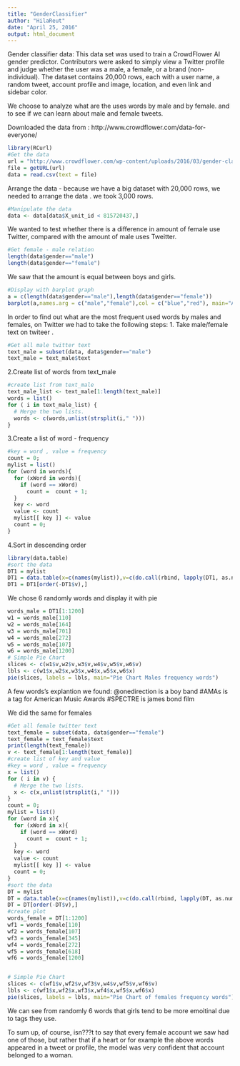 ```yaml
---
title: "GenderClassifier"
author: "HilaReut"
date: "April 25, 2016"
output: html_document
---
```


Gender classifier data:
This data set was used to train a CrowdFlower AI gender predictor.
Contributors were asked to simply view a Twitter profile and judge whether the user was a male, a female, or a brand (non-individual). The dataset contains 20,000 rows, each with a user name, a random tweet, account profile and image, location, and even link and sidebar color.

We choose to analyze what are the uses words by male and by female. and to see if we can learn about male and female tweets. 

Downloaded the data from : http://www.crowdflower.com/data-for-everyone/

```r
library(RCurl)
#Get the data
url = "http://www.crowdflower.com/wp-content/uploads/2016/03/gender-classifier-DFE-791531.csv"
file = getURL(url)
data = read.csv(text = file)
```

Arrange the data - because we have a big dataset with 20,000 rows, we needed to arrange the data .  we took 3,000 rows.

```r
#Manipulate the data 
data <- data[data$X_unit_id < 815720437,] 

```

We wanted to test whether there is a difference in amount of female use Twitter, compared with the amount of male uses Tweitter.

```r
#Get female - male relation
length(data$gender=="male")
length(data$gender=="female")

```

We saw that the amount is equal between boys and girls.
```r
#Display with barplot graph
a = c(length(data$gender=="male"),length(data$gender=="female"))
barplot(a,names.arg = c("male","female"),col = c("blue","red"), main="Amount of male and female use Twitter")


```

In order to find out what are the most frequent used words by males and females, on Twitter we had to take the following steps:
1. Take male/female text on twiteer .

```r
#Get all male twitter text
text_male = subset(data, data$gender=="male")
text_male = text_male$text
```

2.Create list of words from text_male
```r
#create list from text_male
text_male_list <- text_male[1:length(text_male)]
words = list()
for ( i in text_male_list) {
  # Merge the two lists.
  words <- c(words,unlist(strsplit(i," ")))
}

```
3.Create a list of word - frequency 
```r
#key = word , value = frequency
count = 0;
mylist = list()
for (word in words){
  for (xWord in words){
    if (word == xWord)
      count =  count + 1;
  }
  key <- word
  value <- count
  mylist[[ key ]] <- value
  count = 0;
}


```

4.Sort in descending order
```r
library(data.table)
#sort the data
DT1 = mylist
DT1 = data.table(x=c(names(mylist)),v=c(do.call(rbind, lapply(DT1, as.numeric))))
DT1 = DT1[order(-DT1$v),]

```

We chose 6 randomly words and display it with pie
```r
words_male = DT1[1:1200]
w1 = words_male[110]
w2 = words_male[164]
w3 = words_male[701]
w4 = words_male[272]
w5 = words_male[107]
w6 = words_male[1200]
# Simple Pie Chart
slices <- c(w1$v,w2$v,w3$v,w4$v,w5$v,w6$v)
lbls <- c(w1$x,w2$x,w3$x,w4$x,w5$x,w6$x)
pie(slices, labels = lbls, main="Pie Chart Males frequency words")
```

A few words's explantion we found:
@onedirection is a boy band
#AMAs  is a tag for American Music Awards
#SPECTRE is james bond film

We did the same for females

```r
#Get all female twitter text
text_female = subset(data, data$gender=="female")
text_female = text_female$text
print(length(text_female))
v <- text_female[1:length(text_female)]
#create list of key and value 
#key = word , value = frequency
x = list()
for ( i in v) {
  # Merge the two lists.
  x <- c(x,unlist(strsplit(i," ")))
}
count = 0;
mylist = list()
for (word in x){
  for (xWord in x){
    if (word == xWord)
      count =  count + 1;
  }
  key <- word
  value <- count
  mylist[[ key ]] <- value
  count = 0;
}
#sort the data
DT = mylist
DT = data.table(x=c(names(mylist)),v=c(do.call(rbind, lapply(DT, as.numeric))))
DT = DT[order(-DT$v),]
#create plot
words_female = DT[1:1200]
wf1 = words_female[110]
wf2 = words_female[107]
wf3 = words_female[345]
wf4 = words_female[272]
wf5 = words_female[618]
wf6 = words_female[1200]


# Simple Pie Chart
slices <- c(wf1$v,wf2$v,wf3$v,w4$v,wf5$v,wf6$v)
lbls <- c(wf1$x,wf2$x,wf3$x,wf4$x,wf5$x,wf6$x)
pie(slices, labels = lbls, main="Pie Chart of females frequency words")

```


We can see from randomly 6 words that girls tend to be more emoitinal due to tags they use.  

To sum up, of course, isn???t to say that every female account we saw had one of those, but rather that if a heart or for example the above words appeared in a tweet or profile, the model was very confident that account belonged to a woman.